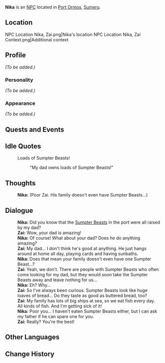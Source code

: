 {{Meta
<!-- Remove this template after adding the missing info -->
|missing_NPC_profile  = yes
}}
{{Character Infobox
|type             = NPC
|image            = NPC Nika.png
|region           = Sumeru
|affiliation      = 
|title            = 

|ancestry         = <!-- Clan/family -->
|father           = 
|mother           = 
|spouse           = 
|sibling          = 
|child            = 
|relative         = 

|voiceEN          = 
|voiceCN          = 
|voiceJP          = 
}}
'''Nika''' is an [[NPC]] located in [[Port Ormos]], [[Sumeru]].

==Location==
<gallery>
NPC Location Nika, Zai.png|Nika's location
NPC Location Nika, Zai Context.png|Additional context
</gallery>

==Profile==
<!-- Detailed story/lore information goes here. -->
''(To be added.)''

===Personality===
''(To be added.)''

===Appearance===
<!-- Keep appearance section short and concise. Limit to 2 paragraphs with 3-4 sentences each. -->
''(To be added.)''

==Quests and Events==
{{Quests and Events}}

==Idle Quotes==
{{Dialogue start}}
: {{DIcon|Idle}} Loads of Sumpter Beasts!
:: {{A|VO Nika 01.ogg}} "My dad owns loads of Sumpter Beasts!"
{{Dialogue end}}

==Thoughts==
{{All Schemes to Know Explanation|name=Nika}}
{{Dialogue start}}
:{{A|VO Nika All Schemes to Know 01.ogg}} '''Nika:''' (Poor Zai. His family doesn't even have Sumpter Beasts...)
{{Dialogue end}}

==Dialogue==
{{Dialogue start}}
:'''Nika:''' Did you know that the [[Sumpter Beast]]s in the port were all raised by my dad?
:'''Zai:''' Wow, your dad is amazing!
:'''Nika:''' Of course! What about your dad? Does he do anything amazing?
:'''Zai:''' My dad... I don't think he's good at anything. He just hangs around at home all day, playing cards and having sunbaths.
:'''Nika:''' Does that mean your family doesn't even have one Sumpter Beast...?
:'''Zai:''' Yeah, we don't. There are people with Sumpter Beasts who often come looking for my dad, but they would soon take the Sumpter Beasts away and leave nothing for us...
:'''Nika:''' Eh? Why...
:'''Zai:''' So I've always been curious. Sumpter Beasts look like huge loaves of bread... Do they taste as good as buttered bread, too?
:'''Zai:''' My family has lots of big ships at sea, so we eat fish every day. All kinds of fish. And I'm getting sick of it!
:'''Nika:''' Poor you... I haven't eaten Sumpter Beasts either, but I can ask my father if he can spare one for you.
:'''Zai:''' Really? You're the best!
{{Dialogue end}}
<!--
==Event Dialogue==
===Event Name===
{{Dialogue start}}
:'''{{subst:PAGENAME}}:'''
{{Dialogue end}}

==Trivia==
* 
-->
==Other Languages==
{{Other Languages
|default_hidden = 1
|en      = Nika
|zhs     = 尼卡
|zhs_rm  = Níkǎ
|zht     = 尼卡
|zht_rm  = Níkǎ
|ja      = ニカ
|ja_rm   = Nika
|ko      = 니카
|ko_rm   = Nika
|es      = Nika
|fr      = Nika
|ru      = Ника
|th      = Nika
|vi      = Nika
|de      = Nika
|id      = Nika
|pt      = Nika
|tr      = Nika
|it      = Nika
}}

==Change History==
{{Change History|3.0}}
<!--
==References==
{{Reflist}}
-->